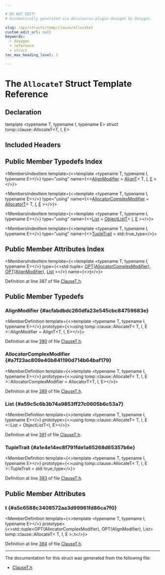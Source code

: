 ```yaml
---

# DO NOT EDIT!
# Automatically generated via docusaurus-plugin-doxygen by Doxygen.

slug: /api/structs/tomp/clause/allocatet
custom_edit_url: null
keywords:
  - doxygen
  - reference
  - struct
toc_max_heading_level: 3

---
```





# The `AllocateT` Struct Template Reference

<DoxygenPage pluginConfig={pluginConfig}>



## Declaration

<CodeBlock>template &lt;typename T, typename I, typename E&gt;
struct tomp::clause::AllocateT&lt;T, I, E&gt;</CodeBlock>

## Included Headers

<IncludesList>
<IncludesListItem
  filePath="llvm/Frontend/OpenMP/ClauseT.h"
  permalink="/docs/api/files/include/include/llvm/include/llvm/frontend/include/llvm/frontend/openmp/clauset-h"
  isLocal="true" />
</IncludesList>

## Public Member Typedefs Index

<MembersIndex>

<MembersIndexItem
  template={<>template &lt;typename T, typename I, typename E&gt;</>}
  type="using"
  name={<><a href="#acfabdbdc260dfa23e545cbc84759683e">AlignModifier</a> = <a href="/docs/api/structs/tomp/clause/alignt">AlignT</a>&lt; T, <a href="/docs/api/files/lib/lib/support/md5-cpp/#ac0eafdc9ee161b71e7af98af736952fd">I</a>, <a href="/docs/api/files/lib/lib/ir/builtingcs-cpp/#abb2b3a60ccc38a28239e19a1646e0c8a">E</a> &gt;</>}>
</MembersIndexItem>

<MembersIndexItem
  template={<>template &lt;typename T, typename I, typename E&gt;</>}
  type="using"
  name={<><a href="#a7f23ac809e40b841190d714b64baf179">AllocatorComplexModifier</a> = <a href="/docs/api/structs/tomp/clause/allocatort">AllocatorT</a>&lt; T, <a href="/docs/api/files/lib/lib/support/md5-cpp/#ac0eafdc9ee161b71e7af98af736952fd">I</a>, <a href="/docs/api/files/lib/lib/ir/builtingcs-cpp/#abb2b3a60ccc38a28239e19a1646e0c8a">E</a> &gt;</>}>
</MembersIndexItem>

<MembersIndexItem
  template={<>template &lt;typename T, typename I, typename E&gt;</>}
  type="using"
  name={<><a href="#a59c5c6b3b74a9853ff27c0605b6c53a7">List</a> = <a href="/docs/api/namespaces/tomp/#a72baebfd95c78979ac780815560e975f">ObjectListT</a>&lt; <a href="/docs/api/files/lib/lib/support/md5-cpp/#ac0eafdc9ee161b71e7af98af736952fd">I</a>, <a href="/docs/api/files/lib/lib/ir/builtingcs-cpp/#abb2b3a60ccc38a28239e19a1646e0c8a">E</a> &gt;</>}>
</MembersIndexItem>

<MembersIndexItem
  template={<>template &lt;typename T, typename I, typename E&gt;</>}
  type="using"
  name={<><a href="#a1e4e14ec8f791fde1a65268d65357b6e">TupleTrait</a> = std::true&#95;type</>}>
</MembersIndexItem>

</MembersIndex>

## Public Member Attributes Index

<MembersIndex>

<MembersIndexItem
  template={<>template &lt;typename T, typename I, typename E&gt;</>}
  type={<>std::tuple&lt; <a href="/docs/api/files/include/include/llvm/include/llvm/frontend/include/llvm/frontend/openmp/clauset-h/#ada7f0f6bd89e8da75bbe822caa7f5bab">OPT</a>(<a href="#a7f23ac809e40b841190d714b64baf179">AllocatorComplexModifier</a>), <a href="/docs/api/files/include/include/llvm/include/llvm/frontend/include/llvm/frontend/openmp/clauset-h/#ada7f0f6bd89e8da75bbe822caa7f5bab">OPT</a>(<a href="#acfabdbdc260dfa23e545cbc84759683e">AlignModifier</a>), <a href="#a59c5c6b3b74a9853ff27c0605b6c53a7">List</a> &gt;</>}
  name={<><a href="#a5c6588c3408572aa3d99961fd86ca7f0">t</a></>}>
</MembersIndexItem>

</MembersIndex>


Definition at line 387 of file <a href="/docs/api/files/include/include/llvm/include/llvm/frontend/include/llvm/frontend/openmp/clauset-h">ClauseT.h</a>.

<SectionDefinition>

## Public Member Typedefs

### AlignModifier {#acfabdbdc260dfa23e545cbc84759683e}

<MemberDefinition
  template={<>template &lt;typename T, typename I, typename E&gt;</>}
  prototype={<>using tomp::clause::AllocateT&lt; T, I, E &gt;::AlignModifier =  AlignT&lt;T, I, E&gt;</>}>

Definition at line <a href="/docs/api/files/include/include/llvm/include/llvm/frontend/include/llvm/frontend/openmp/clauset-h/#l00390">390</a> of file <a href="/docs/api/files/include/include/llvm/include/llvm/frontend/include/llvm/frontend/openmp/clauset-h">ClauseT.h</a>.
</MemberDefinition>

### AllocatorComplexModifier {#a7f23ac809e40b841190d714b64baf179}

<MemberDefinition
  template={<>template &lt;typename T, typename I, typename E&gt;</>}
  prototype={<>using tomp::clause::AllocateT&lt; T, I, E &gt;::AllocatorComplexModifier =  AllocatorT&lt;T, I, E&gt;</>}>

Definition at line <a href="/docs/api/files/include/include/llvm/include/llvm/frontend/include/llvm/frontend/openmp/clauset-h/#l00389">389</a> of file <a href="/docs/api/files/include/include/llvm/include/llvm/frontend/include/llvm/frontend/openmp/clauset-h">ClauseT.h</a>.
</MemberDefinition>

### List {#a59c5c6b3b74a9853ff27c0605b6c53a7}

<MemberDefinition
  template={<>template &lt;typename T, typename I, typename E&gt;</>}
  prototype={<>using tomp::clause::AllocateT&lt; T, I, E &gt;::List =  ObjectListT&lt;I, E&gt;</>}>

Definition at line <a href="/docs/api/files/include/include/llvm/include/llvm/frontend/include/llvm/frontend/openmp/clauset-h/#l00391">391</a> of file <a href="/docs/api/files/include/include/llvm/include/llvm/frontend/include/llvm/frontend/openmp/clauset-h">ClauseT.h</a>.
</MemberDefinition>

### TupleTrait {#a1e4e14ec8f791fde1a65268d65357b6e}

<MemberDefinition
  template={<>template &lt;typename T, typename I, typename E&gt;</>}
  prototype={<>using tomp::clause::AllocateT&lt; T, I, E &gt;::TupleTrait =  std::true&#95;type</>}>

Definition at line <a href="/docs/api/files/include/include/llvm/include/llvm/frontend/include/llvm/frontend/openmp/clauset-h/#l00393">393</a> of file <a href="/docs/api/files/include/include/llvm/include/llvm/frontend/include/llvm/frontend/openmp/clauset-h">ClauseT.h</a>.
</MemberDefinition>

</SectionDefinition>

<SectionDefinition>

## Public Member Attributes

### t {#a5c6588c3408572aa3d99961fd86ca7f0}

<MemberDefinition
  template={<>template &lt;typename T, typename I, typename E&gt;</>}
  prototype={<>std::tuple&lt;OPT(AllocatorComplexModifier), OPT(AlignModifier), List&gt; tomp::clause::AllocateT&lt; T, I, E &gt;::t</>}>

Definition at line <a href="/docs/api/files/include/include/llvm/include/llvm/frontend/include/llvm/frontend/openmp/clauset-h/#l00394">394</a> of file <a href="/docs/api/files/include/include/llvm/include/llvm/frontend/include/llvm/frontend/openmp/clauset-h">ClauseT.h</a>.
</MemberDefinition>

</SectionDefinition>

<hr/>

The documentation for this struct was generated from the following file:

<ul>
<li><a href="/docs/api/files/include/include/llvm/include/llvm/frontend/include/llvm/frontend/openmp/clauset-h">ClauseT.h</a></li>
</ul>

</DoxygenPage>
